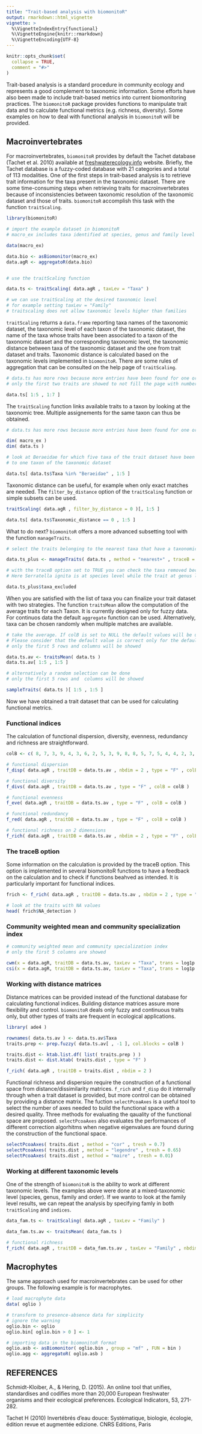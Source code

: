 ```yaml
---
title: "Trait-based analysis with biomonitoR"
output: rmarkdown::html_vignette
vignette: >
  %\VignetteIndexEntry{functional}
  %\VignetteEngine{knitr::rmarkdown}
  %\VignetteEncoding{UTF-8}
---
```


```r
knitr::opts_chunk$set(
  collapse = TRUE,
  comment = "#>"
)
```

Trait-based analysis is a standard procedure in community ecology and represents a good complement to taxonomic information. Some efforts have also been made to include trait-based metrics into current biomonitoring practices. The `biomonitoR` package provides functions to manipulate trait data and to calculate functional metrics (e.g. richness, diversity). Some examples on how to deal with functional analysis in `biomonitoR` will be provided.

## Macroinvertebrates

For macroinvertebrates, `biomonitoR` provides by default the Tachet database (Tachet et al. 2010) available at [freshwaterecology.info](https://www.freshwaterecology.info/) website. Briefly, the Tachet database is a fuzzy-coded database with 21 categories and a total of 113 modalities. One of the first steps in trait-based analysis is to retrieve trait information for the taxa present in the taxonomic dataset. There are some time-consuming steps when retrieving traits for macroinvertebrates because of inconsistencies between taxonomic resolution of the taxonomic dataset and those of traits. `biomonitoR` accomplish this task with the function `traitScaling`.

```r
library(biomonitoR)

# import the example dataset in biomonitoR
# macro_ex includes taxa identified at species, genus and family level

data(macro_ex)

data.bio <- asBiomonitor(macro_ex)
data.agR <- aggregatoR(data.bio)


# use the traitScaling function

data.ts <- traitScaling( data.agR , taxLev = "Taxa" )

# we can use traitScaling at the desired taxonomic level
# for example setting taxLev = "Family"
# traitscaling does not allow taxonomic levels higher than families


```


`traitScaling` returns a `data.frame` reporting taxa names of the taxonomic dataset, the taxonomic level of each taxon of the taxonomic dataset, the name of the taxa whose traits have been associated to a taxon of the taxonomic dataset and the corresponding taxonomic level, the taxonomic distance between taxa of the taxonomic dataset and the one from trait dataset and traits. Taxonomic distance is calculated based on the taxonomic levels implemented in `biomonitoR`. There are some rules of aggregation that can be consulted on the help page of `traitScaling`.


```r
# data.ts has more rows because more entries have been found for one or more taxa.
# only the first two traits are showed to not fill the page with numbers

data.ts[ 1:5 , 1:7 ]


```


The `traitScaling` function links available traits to a taxon by looking at the taxonomic tree. Multiple assignements for the same taxon can thus be obtained.


```r
# data.ts has more rows because more entries have been found for one or more taxa.

dim( macro_ex )
dim( data.ts )

# look at Beraeidae for which five taxa of the trait dataset have been associated
# to one taxon of the taxonomic dataset

data.ts[ data.ts$Taxa %in% "Beraeidae" , 1:5 ]


```

Taxonomic distance can be useful, for example when only exact matches are needed. The `filter_by_distance` option of the `traitScaling` function or simple subsets can be used.


```r
traitScaling( data.agR , filter_by_distance = 0 )[, 1:5 ]

data.ts[ data.ts$Taxonomic_distance == 0 , 1:5 ]

```

What to do next? `biomonitoR` offers a more advanced subsetting tool with the function `manageTraits`.

```r
# select the traits belonging to the nearest taxa that have a taxonomic level equal or finer than the target one

data.ts_plus <- manageTraits( data.ts , method = "nearest+" , traceB = TRUE )

# with the traceB option set to TRUE you can check the taxa removed because they did not meet the requirments
# Here Serratella ignita is at species level while the trait at genus level (Serratella)

data.ts_plus$taxa_excluded


```

When you are satisfied with the list of taxa you can finalize your trait dataset with two strategies. The function `traitsMean` allow the computation of the average traits for each Taxon. It is currently designed only for fuzzy data. For continuos data the default `aggregate` function can be used. Alternatively, taxa can be chosen randomly when multiple matches are available.


```r
# take the average. If colB is set to NULL the default values will be used.
# Please consider that the default value is correct only for the default trait dataset!
# only the first 5 rows and columns will be showed

data.ts.av <- traitsMean( data.ts )
data.ts.av[ 1:5 , 1:5 ]

# alternatively a random selection can be done
# only the first 5 rows and  columns will be showed

sampleTraits( data.ts )[ 1:5 , 1:5 ]
```

Now we have obtained a trait dataset that can be used for calculating functional metrics.

### Functional indices

The calculation of functional dispersion, diversity, evenness, redundancy and richness are straightforward.

```r
colB <- c( 8, 7, 3, 9, 4, 3, 6, 2, 5, 3, 9, 8, 8, 5, 7, 5, 4, 4, 2, 3, 8 )

# functional dispersion
f_disp( data.agR , traitDB = data.ts.av , nbdim = 2 , type = "F" , colB = colB )

# functional diversity 
f_divs( data.agR , traitDB = data.ts.av , type = "F" , colB = colB )

# functional evenness
f_eve( data.agR , traitDB = data.ts.av , type = "F" , colB = colB )

# functional redundancy
f_red( data.agR , traitDB = data.ts.av , type = "F" , colB = colB )

# functional richness on 2 dimensions
f_rich( data.agR , traitDB = data.ts.av , nbdim = 2 , type = "F" , colB = colB )
```


### The traceB option

Some information on the calculation is provided by the traceB option. This option is implemented in several biomonitoR functions to have a feedback on the calculation and to check if functions beahved as intended. It is particularly important for functional indices.

```r
frich <- f_rich( data.agR , traitDB = data.ts.av , nbdim = 2 , type = "F" , colB = colB , traceB = TRUE )

# look at the traits with NA values
head( frich$NA_detection )
```

### Community weighted mean and community specialization index


```r

# community weighted mean and community specialization index
# only the first 5 columns are showed

cwm(x = data.agR, traitDB = data.ts.av, taxLev = "Taxa", trans = log1p )[ , 1:5 ]
csi(x = data.agR, traitDB = data.ts.av, taxLev = "Taxa", trans = log1p )[ , 1:5 ]

```


### Working with distance matrices
Distance matrices can be provided instead of the functional database for calculating functional indices. Building distance matrices assure more flexibility and control. `biomonitoR` deals only fuzzy and continuous traits only, but other types of traits are frequent in ecological applications.

```r
library( ade4 )

rownames( data.ts.av ) <- data.ts.av$Taxa
traits.prep <- prep.fuzzy( data.ts.av[ , -1 ], col.blocks = colB )

traits.dist <- ktab.list.df( list( traits.prep ) )
traits.dist <- dist.ktab( traits.dist , type = "F" )

f_rich( data.agR , traitDB = traits.dist , nbdim = 2 )
```

Functional richness and dispersion require the construction of a functional space from distance/dissimilarity matrices. `f_rich` and `f_disp` do it internally through when a trait dataset is provided, but more control can be obtained by providing a distance matrix. The fuction `selectPcoaAxes` is a useful tool to select the number of axes needed to build the functional space with a desired quality. Three methods for evaluating the qauality of the functional space are proposed. `selectPcoaAxes` also evaluates the performances of different correction algorhitms when negative eigenvalues are found during the construction of the functional space.


```r
selectPcoaAxes( traits.dist , method = "cor" , tresh = 0.7)
selectPcoaAxes( traits.dist , method = "legendre" , tresh = 0.65)
selectPcoaAxes( traits.dist , method = "maire" , tresh = 0.01)
```


### Working at different taxonomic levels
One of the strength of `biomonitoR` is the ability to work at different taxonomic levels. The examples above were done at a mixed-taxonomic level (species, genus, family and order). If we wanto to look at the family level results,
we can repeat the analysis by specifying famly in both `traitScaling` and `indices`.


```r
data_fam.ts <- traitScaling( data.agR , taxLev = "Family" )

data_fam.ts.av <- traitsMean( data_fam.ts )

# functional richness
f_rich( data.agR , traitDB = data_fam.ts.av , taxLev = "Family" , nbdim = 2 , type = "F" , colB = colB )

```



## Macrophytes
The same approach used for macroinvertebrates can be used for other groups. The following example is for macrophytes.


```r
# load macrophyte data
data( oglio )

# transform to presence-absence data for simplicity
# ignore the warning
oglio.bin <- oglio
oglio.bin[ oglio.bin > 0 ] <- 1

# importing data in the biomonitoR format
oglio.asb <- asBiomonitor( oglio.bin , group = "mf" , FUN = bin )
oglio.agg <- aggregatoR( oglio.asb )

```




## REFERENCES
Schmidt-Kloiber, A., & Hering, D. (2015). An online tool that unifies, standardises and codifies more than 20,000 European freshwater organisms and their ecological preferences. Ecological Indicators, 53, 271-282.

Tachet H (2010) Invertébrés d’eau douce: Systématique, biologie, écologie, édition revue et augmentée edizione. CNRS Editions, Paris




